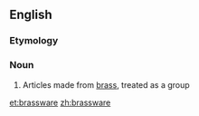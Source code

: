 ==English==

===Etymology===
{{suffix|brass|ware}}

===Noun===
{{en-noun|s|-}}

# Articles made from [[brass]], treated as a group

[[et:brassware]]
[[zh:brassware]]